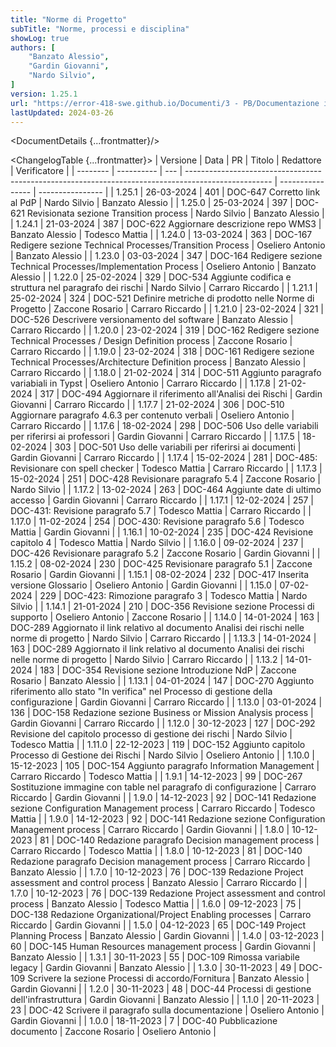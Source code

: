 ```yaml
---
title: "Norme di Progetto"
subTitle: "Norme, processi e disciplina"
showLog: true
authors: [
	"Banzato Alessio",
	"Gardin Giovanni",
	"Nardo Silvio",
]
version: 1.25.1
url: "https://error-418-swe.github.io/Documenti/3 - PB/Documentazione interna/Norme di Progetto_v1.25.1.pdf"
lastUpdated: 2024-03-26
---
```



<DocumentDetails {...frontmatter}/>

<ChangelogTable {...frontmatter}>
| Versione | Data       | PR  | Titolo                                                                                              | Redattore        | Verificatore     |
| -------- | ---------- | --- | --------------------------------------------------------------------------------------------------- | ---------------- | ---------------- |
| 1.25.1   | 26-03-2024 | 401 | DOC-647 Corretto link al PdP                                                                        | Nardo Silvio     | Banzato Alessio  |
| 1.25.0   | 25-03-2024 | 397 | DOC-621 Revisionata sezione Transition process                                                      | Nardo Silvio     | Banzato Alessio  |
| 1.24.1   | 21-03-2024 | 387 | DOC-622 Aggiornare descrizione repo WMS3                                                            | Banzato Alessio  | Todesco Mattia   |
| 1.24.0   | 13-03-2024 | 363 | DOC-167 Redigere sezione Technical Processes/Transition Process                                     | Oseliero Antonio | Banzato Alessio  |
| 1.23.0   | 03-03-2024 | 347 | DOC-164 Redigere sezione Technical Processes/Implementation Process                                 | Oseliero Antonio | Banzato Alessio  |
| 1.22.0   | 25-02-2024 | 329 | DOC-534 Aggiunte codifica e struttura nel paragrafo dei rischi                                      | Nardo Silvio     | Carraro Riccardo |
| 1.21.1   | 25-02-2024 | 324 | DOC-521 Definire metriche di prodotto nelle Norme di Progetto                                       | Zaccone Rosario  | Carraro Riccardo |
| 1.21.0   | 23-02-2024 | 321 | DOC-526 Descrivere versionamento del software                                                       | Banzato Alessio  | Carraro Riccardo |
| 1.20.0   | 23-02-2024 | 319 | DOC-162 Redigere sezione Technical Processes / Design Definition process                            | Zaccone Rosario  | Carraro Riccardo |
| 1.19.0   | 23-02-2024 | 318 | DOC-161 Redigere sezione Technical Processes/Architecture Definition process                        | Banzato Alessio  | Carraro Riccardo |
| 1.18.0   | 21-02-2024 | 314 | DOC-511 Aggiunto paragrafo variabiali in Typst                                                      | Oseliero Antonio | Carraro Riccardo |
| 1.17.8   | 21-02-2024 | 317 | DOC-494 Aggiornare il riferimento all'Analisi dei Rischi                                            | Gardin Giovanni  | Carraro Riccardo |
| 1.17.7   | 21-02-2024 | 306 | DOC-510 Aggiornare paragrafo 4.6.3 per contenuto verbali                                            | Oseliero Antonio | Carraro Riccardo |
| 1.17.6   | 18-02-2024 | 298 | DOC-506 Uso delle variabili per riferirsi ai professori                                             | Gardin Giovanni  | Carraro Riccardo |
| 1.17.5   | 18-02-2024 | 303 | DOC-501 Uso delle variabili per riferirsi ai documenti                                              | Gardin Giovanni  | Carraro Riccardo |
| 1.17.4   | 15-02-2024 | 281 | DOC-485: Revisionare con spell checker                                                              | Todesco Mattia   | Carraro Riccardo |
| 1.17.3   | 15-02-2024 | 251 | DOC-428 Revisionare paragrafo 5.4                                                                   | Zaccone Rosario  | Nardo Silvio     |
| 1.17.2   | 13-02-2024 | 263 | DOC-464 Aggiunte date di ultimo accesso                                                             | Gardin Giovanni  | Carraro Riccardo |
| 1.17.1   | 12-02-2024 | 257 | DOC-431: Revisione paragrafo 5.7                                                                    | Todesco Mattia   | Carraro Riccardo |
| 1.17.0   | 11-02-2024 | 254 | DOC-430: Revisione paragrafo 5.6                                                                    | Todesco Mattia   | Gardin Giovanni  |
| 1.16.1   | 10-02-2024 | 235 | DOC-424 Revisione capitolo 4                                                                        | Todesco Mattia   | Nardo Silvio     |
| 1.16.0   | 09-02-2024 | 237 | DOC-426 Revisionare paragrafo 5.2                                                                   | Zaccone Rosario  | Gardin Giovanni  |
| 1.15.2   | 08-02-2024 | 230 | DOC-425 Revisionare paragrafo 5.1                                                                   | Zaccone Rosario  | Gardin Giovanni  |
| 1.15.1   | 08-02-2024 | 232 | DOC-417 Inserita versione Glossario                                                                 | Oseliero Antonio | Gardin Giovanni  |
| 1.15.0   | 07-02-2024 | 229 | DOC-423: Rimozione paragrafo 3                                                                      | Todesco Mattia   | Nardo Silvio     |
| 1.14.1   | 21-01-2024 | 210 | DOC-356 Revisione sezione Processi di supporto                                                      | Oseliero Antonio | Zaccone Rosario  |
| 1.14.0   | 14-01-2024 | 163 | DOC-289 Aggiornato il link relativo al documento Analisi dei rischi nelle norme di progetto         | Nardo Silvio     | Carraro Riccardo |
| 1.13.3   | 14-01-2024 | 163 | DOC-289 Aggiornato il link relativo al documento Analisi dei rischi nelle norme di progetto         | Nardo Silvio     | Carraro Riccardo |
| 1.13.2   | 14-01-2024 | 183 | DOC-354 Revisione sezione Introduzione NdP                                                          | Zaccone Rosario  | Banzato Alessio  |
| 1.13.1   | 04-01-2024 | 147 | DOC-270 Aggiunto riferimento allo stato "In verifica" nel Processo di gestione della configurazione | Gardin Giovanni  | Carraro Riccardo |
| 1.13.0   | 03-01-2024 | 136 | DOC-158 Redazione sezione Business or Mission Analysis process                                      | Gardin Giovanni  | Carraro Riccardo |
| 1.12.0   | 30-12-2023 | 127 | DOC-292 Revisione del capitolo processo di gestione dei rischi                                      | Nardo Silvio     | Todesco Mattia   |
| 1.11.0   | 22-12-2023 | 119 | DOC-152 Aggiunto capitolo Processo di Gestione dei Rischi                                           | Nardo Silvio     | Oseliero Antonio |
| 1.10.0   | 15-12-2023 | 105 | DOC-154 Aggiunto paragrafo Information Management                                                   | Carraro Riccardo | Todesco Mattia   |
| 1.9.1    | 14-12-2023 | 99  | DOC-267 Sostituzione immagine con table nel paragrafo di configurazione                             | Carraro Riccardo | Gardin Giovanni  |
| 1.9.0    | 14-12-2023 | 92  | DOC-141 Redazione sezione Configuration Management process                                          | Carraro Riccardo | Todesco Mattia   |
| 1.9.0    | 14-12-2023 | 92  | DOC-141 Redazione sezione Configuration Management process                                          | Carraro Riccardo | Gardin Giovanni  |
| 1.8.0    | 10-12-2023 | 81  | DOC-140 Redazione paragrafo Decision management process                                             | Carraro Riccardo | Todesco Mattia   |
| 1.8.0    | 10-12-2023 | 81  | DOC-140 Redazione paragrafo Decision management process                                             | Carraro Riccardo | Banzato Alessio  |
| 1.7.0    | 10-12-2023 | 76  | DOC-139 Redazione Project assessment and control process                                            | Banzato Alessio  | Carraro Riccardo |
| 1.7.0    | 10-12-2023 | 76  | DOC-139 Redazione Project assessment and control process                                            | Banzato Alessio  | Todesco Mattia   |
| 1.6.0    | 09-12-2023 | 75  | DOC-138 Redazione Organizational/Project Enabling processes                                         | Carraro Riccardo | Gardin Giovanni  |
| 1.5.0    | 04-12-2023 | 65  | DOC-149 Project Planning Process                                                                    | Banzato Alessio  | Gardin Giovanni  |
| 1.4.0    | 03-12-2023 | 60  | DOC-145 Human Resources management process                                                          | Gardin Giovanni  | Banzato Alessio  |
| 1.3.1    | 30-11-2023 | 55  | DOC-109 Rimossa variabile legacy                                                                    | Gardin Giovanni  | Banzato Alessio  |
| 1.3.0    | 30-11-2023 | 49  | DOC-109 Scrivere la sezione Processi di accordo/Fornitura                                           | Banzato Alessio  | Gardin Giovanni  |
| 1.2.0    | 30-11-2023 | 48  | DOC-44 Processi di gestione dell'infrastruttura                                                     | Gardin Giovanni  | Banzato Alessio  |
| 1.1.0    | 20-11-2023 | 23  | DOC-42 Scrivere il paragrafo sulla documentazione                                                   | Oseliero Antonio | Gardin Giovanni  |
| 1.0.0    | 18-11-2023 | 7   | DOC-40 Pubblicazione documento                                                                      | Zaccone Rosario  | Oseliero Antonio |
</ChangelogTable>

